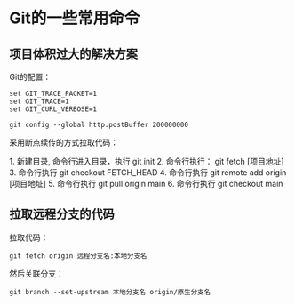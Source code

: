 

# Git的一些常用命令

## 项目体积过大的解决方案

Git的配置：

```
set GIT_TRACE_PACKET=1
set GIT_TRACE=1
set GIT_CURL_VERBOSE=1

git config --global http.postBuffer 200000000
```

采用断点续传的方式拉取代码：

<Paragraph>
  1. 新建目录, 命令行进入目录，执行
  <Text code={ true }>git init</Text>
  2. 命令行执行：
  <Text code={ true }>git fetch [项目地址]</Text>
  3. 命令行执行
  <Text code={ true }>git checkout FETCH_HEAD</Text>
  4. 命令行执行
  <Text code={ true }>git remote add origin [项目地址]</Text>
  5. 命令行执行
  <Text code={ true }>git pull origin main</Text>
  6. 命令行执行
  <Text code={ true }>git checkout main</Text>
</Paragraph>

## 拉取远程分支的代码

拉取代码：

```
git fetch origin 远程分支名:本地分支名
```

然后关联分支：

```
git branch --set-upstream 本地分支名 origin/原生分支名
```